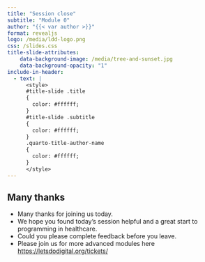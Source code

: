```yaml
---
title: "Session close"
subtitle: "Module 0"
author: "{{< var author >}}"
format: revealjs
logo: /media/ldd-logo.png
css: /slides.css
title-slide-attributes:
    data-background-image: /media/tree-and-sunset.jpg
    data-background-opacity: "1"
include-in-header:
  - text: |
      <style>
      #title-slide .title
      {
        color: #ffffff;
      }
      #title-slide .subtitle 
      {
        color: #ffffff;
      }
      .quarto-title-author-name 
      {
        color: #ffffff;
      }
      </style>
---
```


## Many thanks {background-image="/media/feedback.jpg" background-opacity="0.3"}

* Many thanks for joining us today.
* We hope you found today's session helpful and a great start to programming in healthcare.
* Could you please complete feedback before you leave.
* Please join us for more advanced modules here [https://letsdodigital.org/tickets/](https://letsdodigital.org/tickets/)